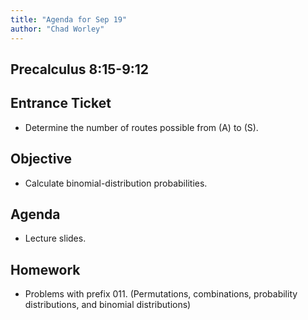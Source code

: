 ```yaml
---
title: "Agenda for Sep 19"
author: "Chad Worley"
---
```


## Precalculus 8:15-9:12

## Entrance Ticket

* Determine the number of routes possible from (A) to (S).

## Objective

* Calculate binomial-distribution probabilities.

## Agenda

* Lecture slides.

## Homework

* Problems with prefix 011. (Permutations, combinations, probability distributions, and binomial distributions)

